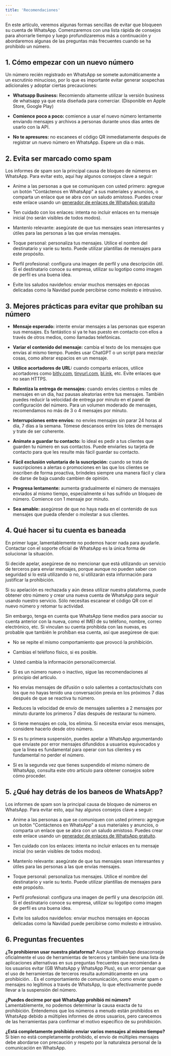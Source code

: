```yaml
---
title: 'Recomendaciones'
---
```

En este artículo, veremos algunas formas sencillas de evitar que bloqueen su cuenta de WhatsApp. Comenzaremos con una lista rápida de consejos para ahorrarle tiempo y luego profundizaremos más a continuación y abordaremos algunas de las preguntas más frecuentes cuando se ha prohibido un número.

## 1. Cómo empezar con un nuevo número

Un número recién registrado en WhatsApp se somete automáticamente a un escrutinio minucioso, por lo que es importante evitar generar sospechas adicionales y adoptar ciertas precauciones:

- **Whatsapp Business:** Recomiendo altamente utilizar la versión business de whatsapp ya que esta diseñada para comerciar. (Disponible en Apple Store, Google Play)

- **Comience poco a poco:** comience a usar el nuevo número lentamente enviando mensajes y archivos a personas durante unos días antes de usarlo con la API.

- **No te apresures:** no escanees el código QR inmediatamente después de registrar un nuevo número en WhatsApp. Espere un día o más.


## 2. Evita ser marcado como spam

Los informes de spam son la principal causa de bloqueo de números en WhatsApp. Para evitar esto, aquí hay algunos consejos clave a seguir:

- Anime a las personas a que se comuniquen con usted primero: agregue un botón "Contáctenos en WhatsApp" a sus materiales y anuncios, o comparta un enlace que se abra con un saludo amistoso.
  Puedes crear este enlace usando un [generador de enlaces de WhatsApp gratuito](https://faq.whatsapp.com/425247423114725/?cms_platform=iphone)

- Ten cuidado con los enlaces: intenta no incluir enlaces en tu mensaje inicial (no serán visibles de todos modos).

- Mantenlo relevante: asegúrate de que tus mensajes sean interesantes y útiles para las personas a las que envías mensajes.

- Toque personal: personaliza tus mensajes. Utilice el nombre del destinatario y varíe su texto. Puede utilizar plantillas de mensajes para este propósito.

- Perfil profesional: configura una imagen de perfil y una descripción útil. Si el destinatario conoce su empresa, utilizar su logotipo como imagen de perfil es una buena idea.

- Evite los saludos navideños: enviar muchos mensajes en épocas delicadas como la Navidad puede percibirse como molesto e intrusivo.


## 3. Mejores prácticas para evitar que prohíban su número

- **Mensaje esperado:** intente enviar mensajes a las personas que esperan sus mensajes. Es fantástico si ya te has puesto en contacto con ellos a través de otros medios, como llamadas telefónicas.

- **Variar el contenido del mensaje:** cambia el texto de los mensajes que envías al mismo tiempo. Puedes usar ChatGPT o un script para mezclar cosas, como alterar espacios en un mensaje.

- **Utilice acortadores de URL:** cuando comparta enlaces, utilice acortadores como [bitly.com](bitly.com), [tinyurl.com](tinyurl.com), [bl.ink](bl.ink), etc. Evite enlaces que no sean HTTPS.

- **Ralentiza la entrega de mensajes:** cuando envíes cientos o miles de mensajes en un día, haz pausas aleatorias entre tus mensajes. También puedes reducir la velocidad de entrega por minuto en el panel de configuración del número. Para un volumen moderado de mensajes, recomendamos no más de 3 o 4 mensajes por minuto.

- **Interrupciones entre envíos:** no envíes mensajes sin parar 24 horas al día, 7 días a la semana. Tómese descansos entre los lotes de mensajes y trate de ser coherente.

- **Anímate a guardar tu contacto:** lo ideal es pedir a tus clientes que guarden tu número en sus contactos. Puede enviarles su tarjeta de contacto para que les resulte más fácil guardar su contacto.

- **Fácil exclusión voluntaria de la suscripción:** cuando se trata de suscripciones a alertas o promociones en las que los clientes se inscriben de forma proactiva, bríndeles siempre una manera fácil y clara de darse de baja cuando cambien de opinión.

- **Progresa lentamente:** aumenta gradualmente el número de mensajes enviados al mismo tiempo, especialmente si has sufrido un bloqueo de número. Comience con 1 mensaje por minuto.

- **Sea amable:** asegúrese de que no haya nada en el contenido de sus mensajes que pueda ofender o molestar a sus clientes.


## 4. Qué hacer si tu cuenta es baneada

En primer lugar, lamentablemente no podemos hacer nada para ayudarle. Contactar con el soporte oficial de WhatsApp es la única forma de solucionar la situación.

Si decide apelar, asegúrese de no mencionar que está utilizando un servicio de terceros para enviar mensajes, porque aunque no pueden saber con seguridad si lo está utilizando o no, sí utilizarán esta información para justificar la prohibición.

Si su apelación es rechazada y aún desea utilizar nuestra plataforma, puede obtener otro número y crear una nueva cuenta de WhatsApp para seguir usando nuestro servicio. Sólo necesitas escanear el código QR con el nuevo número y retomar tu actividad.

Sin embargo, tenga en cuenta que WhatsApp tiene medios para asociar su cuenta anterior con la nueva, como el IMEI de su teléfono, nombre, correo electrónico, etc. Si vinculan su cuenta prohibida con las nuevas, es probable que también le prohíban esa cuenta, así que asegúrese de que:

- No se repite el mismo comportamiento que provocó la prohibición.

- Cambias el teléfono físico, si es posible.

- Usted cambia la información personal/comercial.

- Si es un número nuevo o inactivo, sigue las recomendaciones al principio del artículo.

- No envías mensajes de difusión o solo salientes a contactos/chats con los que no hayas tenido una conversación previa en los próximos 7 días después de que se reactiva tu número.

- Reduces la velocidad de envío de mensajes salientes a 2 mensajes por minuto durante los primeros 7 días después de restaurar tu número.

- Si tiene mensajes en cola, los elimina. Si necesita enviar esos mensajes, considere hacerlo desde otro número.

- Si es tu primera suspensión, puedes apelar a WhatsApp argumentando que enviaste por error mensajes difundidos a usuarios equivocados y que la línea es fundamental para operar con tus clientes y es fundamental no perder el número.

- Si es la segunda vez que tienes suspendido el mismo número de WhatsApp, consulta este otro artículo para obtener consejos sobre cómo proceder.



## 5. ¿Qué hay detrás de los baneos de WhatsApp?

Los informes de spam son la principal causa de bloqueo de números en WhatsApp. Para evitar esto, aquí hay algunos consejos clave a seguir:

- Anime a las personas a que se comuniquen con usted primero: agregue un botón "Contáctenos en WhatsApp" a sus materiales y anuncios, o comparta un enlace que se abra con un saludo amistoso. Puedes crear este enlace usando un [generador de enlaces de WhatsApp gratuito](https://faq.whatsapp.com/425247423114725/?cms_platform=iphone).

- Ten cuidado con los enlaces: intenta no incluir enlaces en tu mensaje inicial (no serán visibles de todos modos).

- Mantenlo relevante: asegúrate de que tus mensajes sean interesantes y útiles para las personas a las que envías mensajes.

- Toque personal: personaliza tus mensajes. Utilice el nombre del destinatario y varíe su texto. Puede utilizar plantillas de mensajes para este propósito.

- Perfil profesional: configura una imagen de perfil y una descripción útil. Si el destinatario conoce su empresa, utilizar su logotipo como imagen de perfil es una buena idea.

- Evite los saludos navideños: enviar muchos mensajes en épocas delicadas como la Navidad puede percibirse como molesto e intrusivo.


## 6. Preguntas frecuentes

**¿Te prohibieron usar nuestra plataforma?** 
Aunque WhatsApp desaconseja oficialmente el uso de herramientas de terceros y también tiene una lista de aplicaciones alternativas en sus preguntas frecuentes que recomiendan a los usuarios evitar (GB WhatsApp y WhatsApp Plus), es un error pensar que el uso de herramientas de terceros resulta automáticamente en una prohibición. . Es el comportamiento de comunicación, como enviar spam o mensajes no legítimos a través de WhatsApp, lo que efectivamente puede llevar a la suspensión del número.

**¿Puedes decirme por qué WhatsApp prohibió mi número?** 
Lamentablemente, no podemos determinar la causa exacta de tu prohibición. Entendemos que los números a menudo están prohibidos en WhatsApp debido a múltiples informes de otros usuarios, pero carecemos de las herramientas para confirmar el motivo específico de su prohibición.

**¿Está completamente prohibido enviar varios mensajes al mismo tiempo?** 
Si bien no está completamente prohibido, el envío de múltiples mensajes debe abordarse con precaución y respeto por la naturaleza personal de la comunicación en WhatsApp.